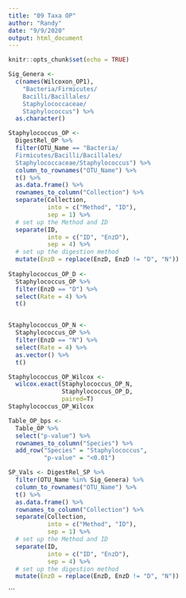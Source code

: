 ---
title: "09 Taxa OP"
author: "Randy"
date: "9/9/2020"
output: html_document
---

```{r setup, include=FALSE}
knitr::opts_chunk$set(echo = TRUE)
```


```{r Significant bacteria in OP}
Sig_Genera <- 
  c(names(Wilcoxon_OP1),
    "Bacteria/Firmicutes/
    Bacilli/Bacillales/
    Staphylococcaceae/
    Staphylococcus") %>%
  as.character()

Staphylococcus_OP <- 
  DigestRel_OP %>%
  filter(OTU_Name == "Bacteria/
  Firmicutes/Bacilli/Bacillales/
  Staphylococcaceae/Staphylococcus") %>%
  column_to_rownames("OTU_Name") %>%
  t() %>%
  as.data.frame() %>%
  rownames_to_column("Collection") %>%
  separate(Collection, 
           into = c("Method", "ID"), 
           sep = 1) %>% 
  # set up the Method and ID
  separate(ID, 
           into = c("ID", "EnzD"), 
           sep = 4) %>% 
  # set up the digestion method
  mutate(EnzD = replace(EnzD, EnzD != "D", "N"))
  
Staphylococcus_OP_D <- 
  Staphylococcus_OP %>%
  filter(EnzD == "D") %>%
  select(Rate = 4) %>%
  t()


Staphylococcus_OP_N <- 
  Staphylococcus_OP %>%
  filter(EnzD == "N") %>%
  select(Rate = 4) %>%
  as.vector() %>%
  t()

Staphylococcus_OP_Wilcox <- 
  wilcox.exact(Staphylococcus_OP_N, 
               Staphylococcus_OP_D, 
               paired=T)
Staphylococcus_OP_Wilcox

Table_OP_bps <- 
  Table_OP %>%
  select("p-value") %>%
  rownames_to_column("Species") %>%
  add_row("Species" = "Staphylococcus", 
          "p-value" = "<0.01")

SP_Vals <- DigestRel_SP %>%
  filter(OTU_Name %in% Sig_Genera) %>%
  column_to_rownames("OTU_Name") %>%
  t() %>%
  as.data.frame() %>%
  rownames_to_column("Collection") %>%
  separate(Collection, 
           into = c("Method", "ID"), 
           sep = 1) %>% 
  # set up the Method and ID
  separate(ID, 
           into = c("ID", "EnzD"), 
           sep = 4) %>% 
  # set up the digestion method
  mutate(EnzD = replace(EnzD, EnzD != "D", "N"))
```
```

